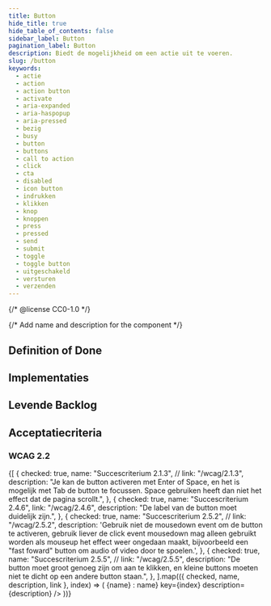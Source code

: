```yaml
---
title: Button
hide_title: true
hide_table_of_contents: false
sidebar_label: Button
pagination_label: Button
description: Biedt de mogelijkheid om een actie uit te voeren.
slug: /button
keywords:
  - actie
  - action
  - action button
  - activate
  - aria-expanded
  - aria-haspopup
  - aria-pressed
  - bezig
  - busy
  - button
  - buttons
  - call to action
  - click
  - cta
  - disabled
  - icon button
  - indrukken
  - klikken
  - knop
  - knoppen
  - press
  - pressed
  - send
  - submit
  - toggle
  - toggle button
  - uitgeschakeld
  - versturen
  - verzenden
---
```


{/* @license CC0-1.0 */}

{/* Add name and description for the component */}


<Introduction component={component} headingLevel={1} description={description} />

## Definition of Done

<DefinitionOfDone component={component} headingLevel={3} />

## Implementaties

<Implementations component={component} headingLevel={3} />

## Levende Backlog

<Backlog component={component} headingLevel={3} />

## Acceptatiecriteria

### WCAG 2.2

<TaskList>
  {[
    {
      checked: true,
      name: "Succescriterium 2.1.3",
      // link: "/wcag/2.1.3",
      description:
        "Je kan de button activeren met Enter of Space, en het is mogelijk met Tab de button te focussen. Space gebruiken heeft dan niet het effect dat de pagina scrollt.",
    },
    {
      checked: true,
      name: "Succescriterium 2.4.6",
      link: "/wcag/2.4.6",
      description: "De label van de button moet duidelijk zijn.",
    },
    {
      checked: true,
      name: "Succescriterium 2.5.2",
      // link: "/wcag/2.5.2",
      description:
        'Gebruik niet de mousedown event om de button te activeren, gebruik liever de click event mousedown mag alleen gebruikt worden als mouseup het effect weer ongedaan maakt, bijvoorbeeld een "fast foward" button om audio of video door te spoelen.',
    },
    {
      checked: true,
      name: "Succescriterium 2.5.5",
      // link: "/wcag/2.5.5",
      description:
        "De button moet groot genoeg zijn om aan te klikken, en kleine buttons moeten niet te dicht op een andere button staan.",
    },
  ].map(({ checked, name, description, link }, index) => (
    <TaskListItem
      checked={checked}
      title={link ? <Link href={link}>{name}</Link> : name}
      key={index}
      description={description}
    />
  ))}
</TaskList>
